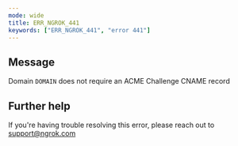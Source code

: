 ```yaml
---
mode: wide
title: ERR_NGROK_441
keywords: ["ERR_NGROK_441", "error 441"]
---
```


## Message

Domain `DOMAIN` does not require an ACME Challenge CNAME record

## Further help

If you're having trouble resolving this error, please reach out to [support@ngrok.com](mailto:support@ngrok.com?subject=Help%20with%20ERR_NGROK_441)
